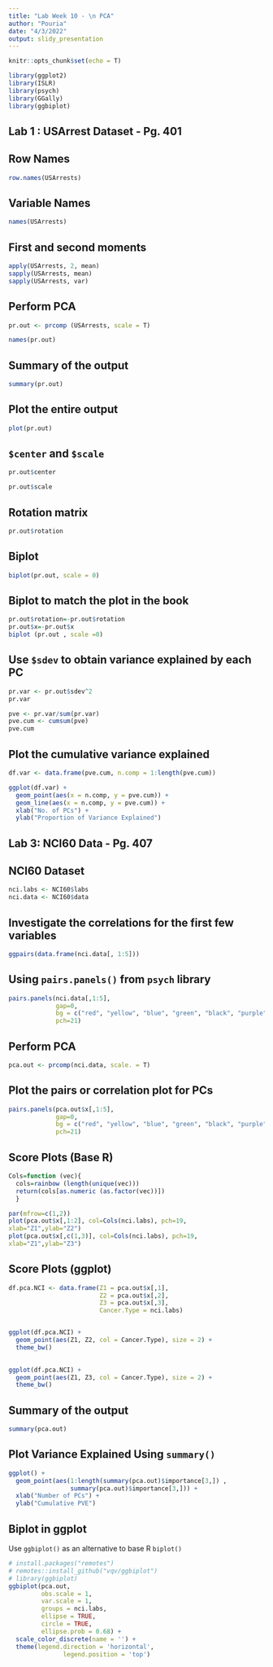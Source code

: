 ```yaml
---
title: "Lab Week 10 - \n PCA"
author: "Pouria"
date: "4/3/2022"
output: slidy_presentation
---
```


```r
knitr::opts_chunk$set(echo = T)
```

```r
library(ggplot2)
library(ISLR)
library(psych)
library(GGally)
library(ggbiplot)
```



## Lab 1 : USArrest Dataset - Pg. 401

## Row Names

```r
row.names(USArrests)

```

## Variable Names

```r
names(USArrests)
```

## First and second moments
```r
apply(USArrests, 2, mean)
sapply(USArrests, mean)
sapply(USArrests, var)
```

## Perform PCA
```r
pr.out <- prcomp (USArrests, scale = T)

names(pr.out)
```

## Summary of the output
```r
summary(pr.out)
```

## Plot the entire output

```r
plot(pr.out)
```



## `$center` and `$scale`

```r
pr.out$center

```

```r
pr.out$scale
```

## Rotation matrix

```r
pr.out$rotation
```

## Biplot

```r
biplot(pr.out, scale = 0)
```

## Biplot to match the plot in the book

```r
pr.out$rotation=-pr.out$rotation
pr.out$x=-pr.out$x
biplot (pr.out , scale =0)
```


## Use `$sdev` to obtain variance explained by each PC

```r
pr.var <- pr.out$sdev^2
pr.var
```


```r
pve <- pr.var/sum(pr.var)
pve.cum <- cumsum(pve)
pve.cum
```

## Plot the cumulative variance explained

```r

df.var <- data.frame(pve.cum, n.comp = 1:length(pve.cum))

ggplot(df.var) +
  geom_point(aes(x = n.comp, y = pve.cum)) +
  geom_line(aes(x = n.comp, y = pve.cum)) +
  xlab("No. of PCs") +
  ylab("Proportion of Variance Explained")
```





## Lab 3: NCI60 Data - Pg. 407 


## NCI60 Dataset

```r
nci.labs <- NCI60$labs
nci.data <- NCI60$data


```


## Investigate the correlations for the first few variables

```r
ggpairs(data.frame(nci.data[, 1:5]))
```

## Using `pairs.panels()` from `psych` library

```r
pairs.panels(nci.data[,1:5],
             gap=0,
             bg = c("red", "yellow", "blue", "green", "black", "purple", "cyan")[factor(nci.labs)],
             pch=21)
```


## Perform PCA

```r
pca.out <- prcomp(nci.data, scale. = T)
```



## Plot the pairs or correlation plot for PCs

```r
pairs.panels(pca.out$x[,1:5],
             gap=0,
             bg = c("red", "yellow", "blue", "green", "black", "purple", "cyan")[factor(nci.labs)],
             pch=21)


```


## Score Plots (Base R)

```r
Cols=function (vec){
  cols=rainbow (length(unique(vec)))
  return(cols[as.numeric (as.factor(vec))])
  }
```

```r
par(mfrow=c(1,2))
plot(pca.out$x[,1:2], col=Cols(nci.labs), pch=19,
xlab="Z1",ylab="Z2")
plot(pca.out$x[,c(1,3)], col=Cols(nci.labs), pch=19,
xlab="Z1",ylab="Z3")
```

## Score Plots (ggplot)

```r
df.pca.NCI <- data.frame(Z1 = pca.out$x[,1],
                         Z2 = pca.out$x[,2],
                         Z3 = pca.out$x[,3],
                         Cancer.Type = nci.labs)


ggplot(df.pca.NCI) +
  geom_point(aes(Z1, Z2, col = Cancer.Type), size = 2) +
  theme_bw()
  

```

```r
ggplot(df.pca.NCI) +
  geom_point(aes(Z1, Z3, col = Cancer.Type), size = 2) +
  theme_bw()
```


## Summary of the output

```r
summary(pca.out)
```



## Plot Variance Explained Using `summary()`

```r
ggplot() +
  geom_point(aes(1:length(summary(pca.out)$importance[3,]) ,
                 summary(pca.out)$importance[3,])) +
  xlab("Number of PCs") +
  ylab("Cumulative PVE")
```



## Biplot in ggplot 

Use `ggbiplot()` as an alternative to base R `biplot()`

```r
# install.packages("remotes")
# remotes::install_github("vqv/ggbiplot")
# library(ggbiplot)
ggbiplot(pca.out,
         obs.scale = 1,
         var.scale = 1,
         groups = nci.labs,
         ellipse = TRUE,
         circle = TRUE,
         ellipse.prob = 0.68) +
  scale_color_discrete(name = '') +
  theme(legend.direction = 'horizontal',
               legend.position = 'top')
```




